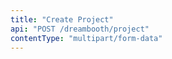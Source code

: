 ```yaml
---
title: "Create Project"
api: "POST /dreambooth/project"
contentType: "multipart/form-data"
---
```


<ParamField header="Authorization" type="string" required hidden />
<ParamField header="x-api-key" type="string" required hidden />

### Description

Creates a dreambooth project

### Form Data

<ParamField body="init-word" type="string" required>
  Describes the word
</ParamField>

<ParamField body="train-iterations" type="string" default="800">
  Number of iterations to train
</ParamField>

<ParamField body="links" type="string">
JSON object of links to images to download.
Example:
```
{"0": "https://sabe.io/images/saturn.png", "1": "https://sabe.io/images/mars.png", "2": "https://sabe.io/images/earth.png"}
```
</ParamField>

<ParamField body="files[]" type="files"></ParamField>

<RequestExample>
```bash cURL
curl -X POST \
  https://api.mirageml.com/dreambooth/project \
  -H 'Authorization: <AUTHORIZATION>' \
  -H 'Cache-Control: no-cache' \
  -H 'content-type: multipart/form-data; boundary=----WebKitFormBoundary7MA4YWxkTrZu0gW' \
  -H 'x-api-key: <API_KEY>' \
  -F init-word=<INIT_WORD> \
  -F train-iterations=<TRAIN_ITERATIONS> \
  -F 'files[]=<FILES>' \
  -F 'links={"0": "https://sabe.io/images/saturn.png", "1": "https://sabe.io/images/saturn.png"}'
```
</RequestExample>

<ResponseExample>
```json
{
  "statusCode": 200,
  "project_id": "047b6913-fd3d-4b0d-8dca-349f786a40a9"
}
```
</ResponseExample>
